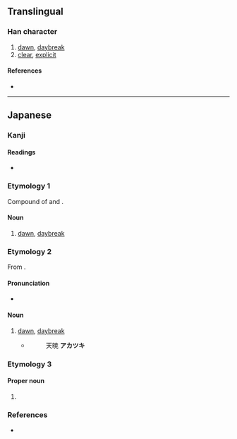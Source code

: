 {{character info/new}}
{{also|曉}}
==Translingual==
{{Han simplified forms|曉|暁|晓}}

===Han character===
{{Han char|rn=72|rad=日|as=08|sn=12|four=|canj=AJTU|ids=⿰日尭}}

# [[dawn]], [[daybreak]]
# [[clear]], [[explicit]]

====References====
* {{Han ref|kx=0497.311|dkj=14031|hdz=21516.011|uh=6681|ud=26241}}

----

==Japanese==
{{ja-kanji forms|暁|曉}}

===Kanji===
{{ja-kanji|grade=c|rs=日08|kyu=曉}}

====Readings====
* {{ja-readings|goon=きょう<けう|kanon=きょう<けう|kanyoon=ぎょう<げう|kun=あかつき-, さと-る|nanori=あきら, あけ, さとる, てる}}

===Etymology 1===
Compound of {{m|ja|明|tr=aka||bright}} and {{m|ja|時|tr=toki||time}}.

====Noun====
{{ja-noun|あかとき}}

# [[dawn]], [[daybreak]]

===Etymology 2===
From {{m|ja|暁|tr=akatoki}}.

====Pronunciation====
* {{ja-pron|あかつき|dev=3|acc=0}}

====Noun====
{{ja-noun|あかつき}}

# [[dawn]], [[daybreak]]
#* {{RQ:Konkōmyō Saishōōkyō Ongi|8 (back)}}
#*: 天暁 '''アカツキ'''

===Etymology 3===

====Proper noun====
{{ja-pos|proper|さとる}}

# {{given name|male|lang=ja|sort=さとる}}

===References===
* {{R:Konkōmyō Saishōōkyō Ongi}}